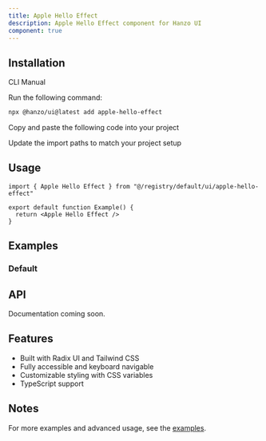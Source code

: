 ```yaml
---
title: Apple Hello Effect
description: Apple Hello Effect component for Hanzo UI
component: true
---
```


<ComponentPreview name="apple-hello-effect-demo" />

## Installation

<Tabs defaultValue="cli">

<TabsList>
  <TabsTrigger value="cli">CLI</TabsTrigger>
  <TabsTrigger value="manual">Manual</TabsTrigger>
</TabsList>

<TabsContent value="cli">

<Steps>

<Step>Run the following command:</Step>

```bash
npx @hanzo/ui@latest add apple-hello-effect
```

</Steps>

</TabsContent>

<TabsContent value="manual">

<Steps>

<Step>Copy and paste the following code into your project</Step>

<ComponentSource name="apple-hello-effect" />

<Step>Update the import paths to match your project setup</Step>

</Steps>

</TabsContent>

</Tabs>

## Usage

```tsx
import { Apple Hello Effect } from "@/registry/default/ui/apple-hello-effect"

export default function Example() {
  return <Apple Hello Effect />
}
```

## Examples

### Default

<ComponentPreview name="apple-hello-effect-demo" />

## API

Documentation coming soon.

## Features

- Built with Radix UI and Tailwind CSS
- Fully accessible and keyboard navigable
- Customizable styling with CSS variables
- TypeScript support

## Notes

For more examples and advanced usage, see the [examples](/examples).
